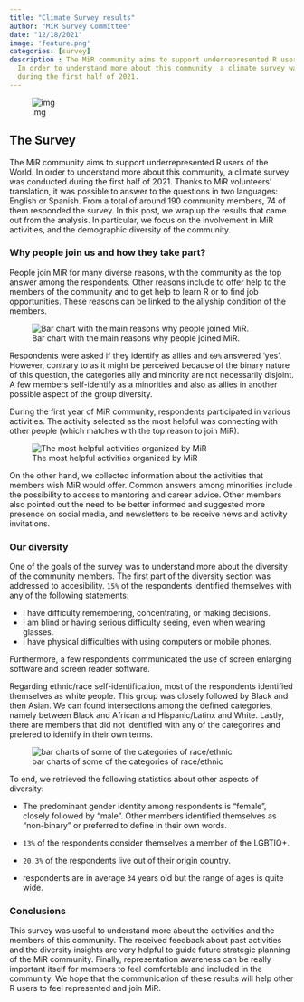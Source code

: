 ```yaml
---
title: "Climate Survey results"
author: "MiR Survey Committee"
date: "12/18/2021"
image: 'feature.png'
categories: [survey]
description : The MiR community aims to support underrepresented R users of the World.
  In order to understand more about this community, a climate survey was conducted
  during the first half of 2021.
---
```


![img](./feature.png)

## The Survey

The MiR community aims to support underrepresented R users of the World. In order to understand more about this community, a climate survey was conducted during the first half of 2021. Thanks to MiR volunteers' translation, it was possible to answer to the questions in two languages: English or Spanish. From a total of around 190 community members, 74 of them responded the survey. In this post, we wrap up the results that came out from the analysis. In particular, we focus on the involvement in MiR activities, and the demographic diversity of the community. 


### Why people join us and how they take part?

People join MiR for many diverse reasons, with the community as the top answer among the respondents. Other reasons include to offer help to the members of the community and to get help to learn R or to find job opportunities. These reasons can be linked to the allyship condition of the members.

![Bar chart with the main reasons why people joined MiR.](images/mir_1.png)


Respondents were asked if they identify as allies and `69%` answered 'yes'. However, contrary to as it might be perceived because of the binary nature of this question, the categories ally and minority are not necessarily disjoint. A few members self-identify as a minorities and also as allies in another possible aspect of the group diversity. 

During the first year of MiR community, respondents participated in various activities. The activity selected as the most helpful was connecting with other people (which matches with the top reason to join MiR). 


![The most helpful activities organized by MiR](images/mir_2.png)

On the other hand, we collected information about the activities that members wish MiR would offer. Common answers among minorities include the possibility to access to mentoring and career advice. Other members also pointed out the need to be better informed and suggested more presence on social media, and newsletters to be receive news and activity invitations. 


### Our diversity

One of the goals of the survey was to understand more about the diversity of the community members. The first part of the diversity section was addressed to accesibility. `15%` of the respondents identified themselves with any of the following statements:

- I have difficulty remembering, concentrating, or making decisions.
- I am blind or having serious difficulty seeing, even when wearing glasses.
- I have physical difficulties with using computers or mobile phones.

Furthermore, a few respondents communicated the use of screen enlarging software and screen reader software.


Regarding ethnic/race self-identification, most of the respondents identified themselves as white people. This group was closely followed by Black and then Asian. We can found intersections among the defined categories, namely between Black and African and Hispanic/Latinx and White. Lastly, there are members that did not identified with any of the categorires and prefered to identify in their own terms.

![bar charts of some of the categories of race/ethnic](images/mir_3.png)


To end, we retrieved the following statistics about other aspects of diversity: 

- The predominant gender identity among respondents is "female", closely followed by "male". Other members identified themselves as "non-binary" or preferred to define in their own words. 

- `13%` of the respondents consider themselves a member of the LGBTIQ+. 

- `20.3%` of the respondents live out of their origin country. 

- respondents are in average `34` years old but the range of ages is quite wide.


### Conclusions

This survey was useful to understand more about the activities and the members of this community. The received feedback about past activities and the diversity insights are very helpful to guide future strategic planning of the MiR community. Finally, representation awareness can be really important itself for members to feel comfortable and included in the community. We hope that the communication of these results will help other R users to feel represented and join MiR.






















